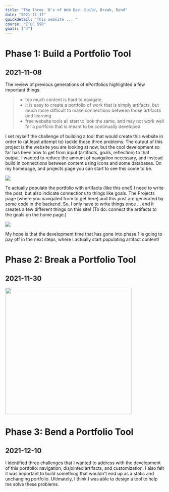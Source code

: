 ```yaml
---
title: "The Three 'B's of Web Dev: Build, Break, Bend"
date: "2021-11-17"
quickdetail: "This website ... "
course: "ETEC 590"
goals: ["4"]
---
```



# Phase 1: Build a Portfolio Tool 
## 2021-11-08

The review of previous generations of ePortfolios highlighted a few important things: 
> - too much content is hard to navigate, 
> - it is easy to create a portfolio of work that is simply artifacts, but much more difficult to make connections between those artifacts and learning
> - free website tools all start to look the same, and may not work well for a portfolio that is meant to be continually developed 

I set myself the challenge of building a tool that would create this website in order to (at least attempt to) tackle those three problems. The output of this project is the website you are looking at now, but the cool development so far has been how to get from input (artifacts, goals, reflection) to that output. I wanted to reduce the amount of navigation necessary, and instead build in connections between content using icons and some databases. On my homepage, and projects page you can start to see this come to be. 

<div class="p-8">
    <img src={goalexampleicons}/>
</div>

To actually populate the portfolio with artifacts (like this one!) I need to write the post, but also indicate connections to things like goals. The Projects page (where you navigated from to get here) and this post are generated by some code in the backend. So, I only have to write things once ... and it creates a few different things on this site! (To do: connect the artifacts to the goals on the home page.) 

<div class="p-8">
    <img src={ETEC590devexample}/>
</div>

My hope is that the development time that has gone into phase 1 is going to pay off in the next steps, where I actually start populating artifact content! 


# Phase 2: Break a Portfolio Tool
## 2021-11-30


<span> 
<div className="small-container" style={{float: "left"}}>
    <img height="400px" width="400px" src={goalhover}/> 
</div>
</span>






# Phase 3: Bend a Portfolio Tool
## 2021-12-10

I identified three challenges that I wanted to address with the development of this portfolio: navigation, disjointed artifacts, and customization. I also felt it was important to build something that wouldn't end up as a static and unchanging portfolio. Ultimately, I think I was able to design a tool to help me solve these problems. 
